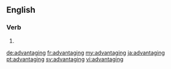 ==English==

===Verb===
{{head|en|present participle}}

# {{present participle of|advantage|lang=en}}

[[de:advantaging]]
[[fr:advantaging]]
[[my:advantaging]]
[[ja:advantaging]]
[[pt:advantaging]]
[[sv:advantaging]]
[[vi:advantaging]]